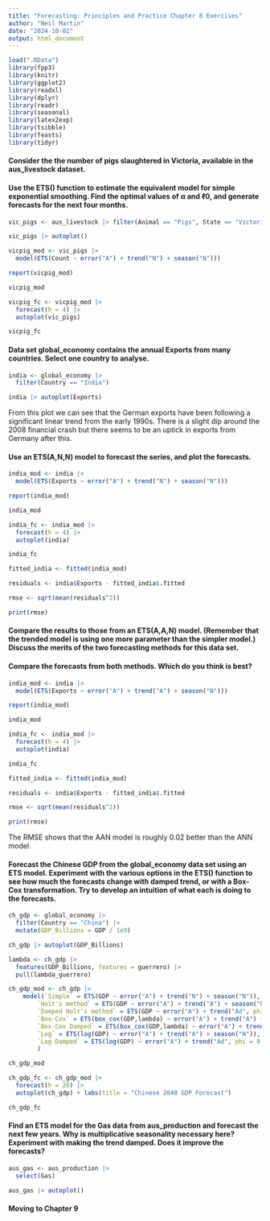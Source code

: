 ```yaml
---
title: "Forecasting: Principles and Practice Chapter 8 Exercises"
author: "Neil Martin"
date: "2024-10-02"
output: html_document
---
```


```r
load(".RData")
library(fpp3)
library(knitr)
library(ggplot2)
library(readxl)
library(dplyr)
library(readr)
library(seasonal)
library(latex2exp)
library(tsibble)
library(feasts)
library(tidyr)
```
#### Consider the the number of pigs slaughtered in Victoria, available in the aus_livestock dataset.

#### Use the ETS() function to estimate the equivalent model for simple exponential smoothing. Find the optimal values of α and ℓ0, and generate forecasts for the next four months.

```r

vic_pigs <- aus_livestock |> filter(Animal == "Pigs", State == "Victoria")

vic_pigs |> autoplot()

vicpig_mod <- vic_pigs |>
  model(ETS(Count ~ error("A") + trend("N") + season("N"))) 

report(vicpig_mod)

vicpig_mod

vicpig_fc <- vicpig_mod |>
  forecast(h = 4) |>
  autoplot(vic_pigs)

vicpig_fc

```
#### Data set global_economy contains the annual Exports from many countries. Select one country to analyse.

```r

india <- global_economy |>
  filter(Country == "India")

india |> autoplot(Exports)

```

<p>From this plot we can see that the German exports have been following a significant linear trend from the early 1990s. There is a slight dip around the 2008 financial crash but there seems to be an uptick in exports from Germany after this.  </p>

#### Use an ETS(A,N,N) model to forecast the series, and plot the forecasts.

```r

india_mod <- india |>
  model(ETS(Exports ~ error("A") + trend("N") + season("N"))) 

report(india_mod)

india_mod

india_fc <- india_mod |>
  forecast(h = 4) |>
  autoplot(india)

india_fc

fitted_india <- fitted(india_mod)

residuals <- india$Exports - fitted_india$.fitted

rmse <- sqrt(mean(residuals^2))

print(rmse)

```
#### Compare the results to those from an ETS(A,A,N) model. (Remember that the trended model is using one more parameter than the simpler model.) Discuss the merits of the two forecasting methods for this data set.

#### Compare the forecasts from both methods. Which do you think is best?
```r

india_mod <- india |>
  model(ETS(Exports ~ error("A") + trend("A") + season("N"))) 

report(india_mod)

india_mod

india_fc <- india_mod |>
  forecast(h = 4) |>
  autoplot(india)

india_fc

fitted_india <- fitted(india_mod)

residuals <- india$Exports - fitted_india$.fitted

rmse <- sqrt(mean(residuals^2))

print(rmse)

```

<p> The RMSE shows that the AAN model is roughly 0.02 better than the ANN model.</p>

#### Forecast the Chinese GDP from the global_economy data set using an ETS model. Experiment with the various options in the ETS() function to see how much the forecasts change with damped trend, or with a Box-Cox transformation. Try to develop an intuition of what each is doing to the forecasts.

```r

ch_gdp <- global_economy |>
  filter(Country == "China") |>
  mutate(GDP_Billions = GDP / 1e9)

ch_gdp |> autoplot(GDP_Billions)

lambda <- ch_gdp |>
  features(GDP_Billions, features = guerrero) |>
  pull(lambda_guerrero)

ch_gdp_mod <- ch_gdp |>
    model(`Simple` = ETS(GDP ~ error("A") + trend("N") + season("N")),
        `Holt's method` = ETS(GDP ~ error("A") + trend("A") + season("N")),
        `Damped Holt's method` = ETS(GDP ~ error("A") + trend("Ad", phi = 0.8) + season("N")),
        `Box-Cox` = ETS(box_cox(GDP,lambda) ~ error("A") + trend("A") + season("N")),
        `Box-Cox Damped` = ETS(box_cox(GDP,lambda) ~ error("A") + trend("Ad", phi = 0.8) + season("N")),
        `Log` = ETS(log(GDP) ~ error("A") + trend("A") + season("N")),
        `Log Damped` = ETS(log(GDP) ~ error("A") + trend("Ad", phi = 0.8) + season("N"))
        )

ch_gdp_mod

ch_gdp_fc <- ch_gdp_mod |>
  forecast(h = 20) |>
  autoplot(ch_gdp) + labs(title = "Chinese 2040 GDP Forecast")

ch_gdp_fc

```

#### Find an ETS model for the Gas data from aus_production and forecast the next few years. Why is multiplicative seasonality necessary here? Experiment with making the trend damped. Does it improve the forecasts?

```r

aus_gas <- aus_production |>
  select(Gas)

aus_gas |> autoplot()

```

#### Moving to Chapter 9
